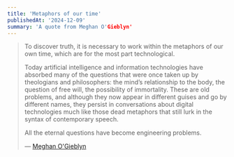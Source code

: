 ```yaml
---
title: 'Metaphors of our time'
publishedAt: '2024-12-09'
summary: 'A quote from Meghan O'Gieblyn'
---
```


> To discover truth, it is necessary to work within the metaphors of our own time, which are for the most part technological.
>
> Today artificial intelligence and information technologies have absorbed many of the questions that were once taken up by
> theologians and philosophers: the mind’s relationship to the body, the question of free will, the possibility of immortality.
> These are old problems, and although they now appear in different guises and go by different names, they persist in conversations
> about digital technologies much like those dead metaphors that still lurk in the syntax of contemporary speech.
>
> All the eternal questions have become engineering problems.
>
> — [Meghan O'Gieblyn](https://www.meghanogieblyn.com/)
